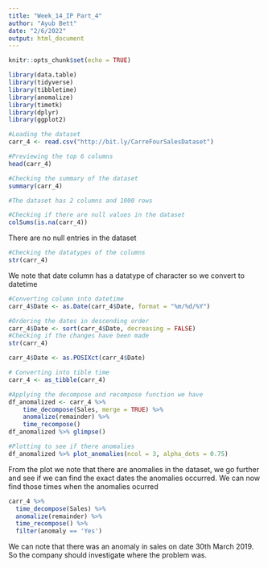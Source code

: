 ---
title: "Week_14_IP Part_4"
author: "Ayub Bett"
date: "2/6/2022"
output: html_document
---

```{r setup, include=FALSE}
knitr::opts_chunk$set(echo = TRUE)
```

```{r}
library(data.table)
library(tidyverse)
library(tibbletime)
library(anomalize)
library(timetk)
library(dplyr)
library(ggplot2)
```

```{r}
#Loading the dataset 
carr_4 <- read.csv("http://bit.ly/CarreFourSalesDataset")

#Previewing the top 6 columns
head(carr_4)


```
```{r}
#Checking the summary of the dataset
summary(carr_4)

#The dataset has 2 columns and 1000 rows

```
```{r}
#Checking if there are null values in the dataset
colSums(is.na(carr_4))

```
There are no null entries in the dataset

```{r}
#Checking the datatypes of the columns
str(carr_4)

```
We note that date column has a datatype of character so we convert to datetime

```{r}
#Converting column into datetime
carr_4$Date <- as.Date(carr_4$Date, format = "%m/%d/%Y")

#Ordering the dates in descending order
carr_4$Date <- sort(carr_4$Date, decreasing = FALSE)
#Checking if the changes have been made
str(carr_4)
```
```{r}
carr_4$Date <- as.POSIXct(carr_4$Date)
```

```{r}
# Converting into tible time
carr_4 <- as_tibble(carr_4)


```

```{r}
#Applying the decompose and recompose function we have
df_anomalized <- carr_4 %>%
    time_decompose(Sales, merge = TRUE) %>%
    anomalize(remainder) %>%
    time_recompose()
df_anomalized %>% glimpse()

```
```{r}
#Plotting to see if there anomalies
df_anomalized %>% plot_anomalies(ncol = 3, alpha_dots = 0.75)
```

From the plot we note that there are anomalies in the dataset, we go further and see if we can find the exact dates the anomalies occurred. We can now find those times when the anomalies ocurred
```{r}
carr_4 %>% 
  time_decompose(Sales) %>%
  anomalize(remainder) %>%
  time_recompose() %>%
  filter(anomaly == 'Yes')

```

We can note that there was an anomaly in sales on date 30th March 2019. So the company should investigate where the problem was.
